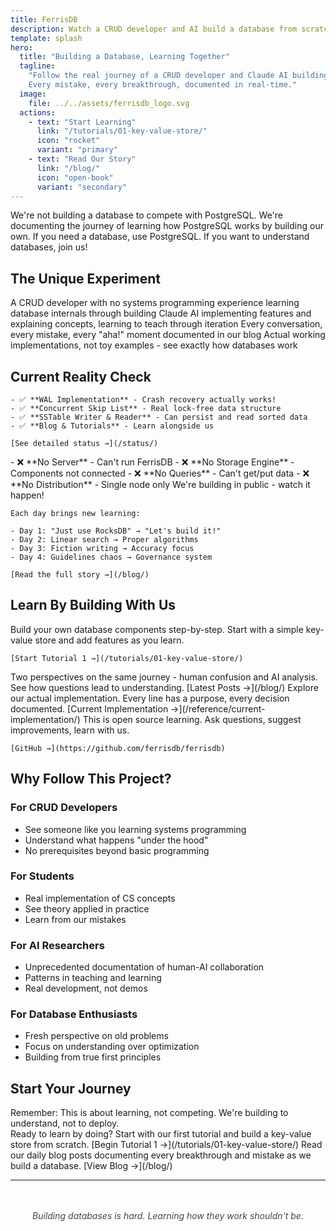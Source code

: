 ```yaml
---
title: FerrisDB
description: Watch a CRUD developer and AI build a database from scratch
template: splash
hero:
  title: "Building a Database, Learning Together"
  tagline:
    "Follow the real journey of a CRUD developer and Claude AI building a distributed database from scratch.
    Every mistake, every breakthrough, documented in real-time."
  image:
    file: ../../assets/ferrisdb_logo.svg
  actions:
    - text: "Start Learning"
      link: "/tutorials/01-key-value-store/"
      icon: "rocket"
      variant: "primary"
    - text: "Read Our Story"
      link: "/blog/"
      icon: "open-book"
      variant: "secondary"
---
```



<Aside type="tip" title="Not Another Database">
  We're not building a database to compete with PostgreSQL. We're documenting the journey of
  learning how PostgreSQL works by building our own. If you need a database, use PostgreSQL. If you
  want to understand databases, join us!
</Aside>

## The Unique Experiment

<CardGrid>
  <Card title="👨‍💻 Human Learning" icon="user">
    A CRUD developer with no systems programming experience learning database internals through building
  </Card>

<Card title="🤖 AI Teaching" icon="robot">
  Claude AI implementing features and explaining concepts, learning to teach through iteration
</Card>

<Card title="📖 Public Journey" icon="megaphone">
  Every conversation, every mistake, every "aha!" moment documented in our blog
</Card>

  <Card title="🛠️ Real Code" icon="code">
    Actual working implementations, not toy examples - see exactly how databases work
  </Card>
</CardGrid>

## Current Reality Check

<Tabs>
  <TabItem label="What Works Today">
    <Badge text="HONEST STATUS" variant="success" />
    
    - ✅ **WAL Implementation** - Crash recovery actually works!
    - ✅ **Concurrent Skip List** - Real lock-free data structure
    - ✅ **SSTable Writer & Reader** - Can persist and read sorted data
    - ✅ **Blog & Tutorials** - Learn alongside us
    
    [See detailed status →](/status/)
  </TabItem>

<TabItem label="What Doesn't Exist">
  <Badge text="NOT BUILT YET" variant="caution" />- ❌ **No Server** - Can't run FerrisDB - ❌ **No
  Storage Engine** - Components not connected - ❌ **No Queries** - Can't get/put data - ❌ **No
  Distribution** - Single node only We're building in public - watch it happen!
</TabItem>

  <TabItem label="The Journey So Far">
    <Stats />
    
    Each day brings new learning:
    
    - Day 1: "Just use RocksDB" → "Let's build it!"
    - Day 2: Linear search → Proper algorithms
    - Day 3: Fiction writing → Accuracy focus
    - Day 4: Guidelines chaos → Governance system
    
    [Read the full story →](/blog/)
  </TabItem>
</Tabs>

## Learn By Building With Us

<CardGrid>
  <Card title="Tutorial Series" icon="puzzle">
    Build your own database components step-by-step. Start with a simple key-value store and add 
    features as you learn.
    
    [Start Tutorial 1 →](/tutorials/01-key-value-store/)
  </Card>

<Card title="Development Blog" icon="pencil">
  Two perspectives on the same journey - human confusion and AI analysis. See how questions lead to
  understanding. [Latest Posts →](/blog/)
</Card>

<Card title="Code Deep Dives" icon="microscope">
  Explore our actual implementation. Every line has a purpose, every decision documented. [Current
  Implementation →](/reference/current-implementation/)
</Card>

  <Card title="Join the Journey" icon="group">
    This is open source learning. Ask questions, suggest improvements, learn with us.
    
    [GitHub →](https://github.com/ferrisdb/ferrisdb)
  </Card>
</CardGrid>

## Why Follow This Project?

### For CRUD Developers

- See someone like you learning systems programming
- Understand what happens "under the hood"
- No prerequisites beyond basic programming

### For Students

- Real implementation of CS concepts
- See theory applied in practice
- Learn from our mistakes

### For AI Researchers

- Unprecedented documentation of human-AI collaboration
- Patterns in teaching and learning
- Real development, not demos

### For Database Enthusiasts

- Fresh perspective on old problems
- Focus on understanding over optimization
- Building from true first principles

## Start Your Journey

<Aside type="note">
  Remember: This is about learning, not competing. We're building to understand, not to deploy.
</Aside>

<CardGrid>
  <Card title="Start Building" icon="rocket">
    Ready to learn by doing? Start with our first tutorial and build a key-value store from scratch.
    [Begin Tutorial 1 →](/tutorials/01-key-value-store/)
  </Card>

  <Card title="Follow Our Journey" icon="open-book">
    Read our daily blog posts documenting every breakthrough and mistake as we build a database.
    [View Blog →](/blog/)
  </Card>
</CardGrid>

---

<p style="text-align: center; margin-top: 3rem; opacity: 0.8;">
  <em>Building databases is hard. Learning how they work shouldn't be.</em>
</p>
